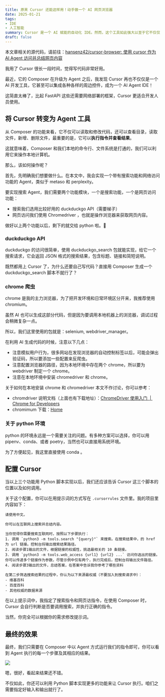 ```yaml
---
title: 原来 Cursor 还能这样用！动手做一个 AI 网页浏览器
date: 2025-01-21
tags:
- IDE
- 人工智能
summary: Cursor 是一个 AI 赋能的自动化 IDE。然而，这个工具如此强大以至于它不仅仅可以用于编码，如有简单的开发经验，还可以很方便地构建一个 AI Agent 工具。
draft: false
---
```


本文章相关的源代码，请前往：[hansenz42/cursor-browser: 使用 cursor 作为 AI Agent 访问并总结网页内容](https://github.com/hansenz42/cursor-browser?tab=readme-ov-file)

我用了 Cursor 很长一段时间，觉得写代码非常好用。

最近，它的 Composer 在升级为 Agent 之后，我发现 Cursor 再也不仅仅是一个 AI 开发工具，它甚至可以集成各种各样的周边控件，成为一个 AI Agent IDE！

这简直太棒了，比起 FastAPI 这些还需要网络部署的框架，Cursor 更适合开发人员使用。

## 将 Cursor 转变为 Agent 工具

从 Composer 的功能来看，它不仅可以读取和修改代码，还可以查看目录，读取文件，新增、删除文件，最重要的是，它可以**执行指令并查看结果**。

这就意味着，Composer 和我们本地的命令行、文件系统是打通的，我们可以利用它来操作本地计算机。

那么，该如何操作呢？

首先，先明确我们想要做什么。在本文中，我会实现一个带有搜索功能和网络访问功能的 Agent，类似于 metaso 和 perplexity。

要实现搜索 Agent，我们需要两个功能模块，一个是搜索功能，一个是网页访问功能：
- 搜索我们选用比较好用的 duckduckgo API（需要梯子）
- 网页访问我们使用 Chromedriver ，也就是操作浏览器来获取网页内容。

做好以上两个功能以后，剩下的就交给 python 啦。🐍

### duckduckgo API

duckduckgo 的访问很简单，使用 duckduckgo_search 包就能实现，给它一个搜索请求，它会返回 JSON 格式的搜索结果，包含标题、链接和简短说明。

既然都用上 Cursor 了，为什么还要自己写代码？直接用 Composer 生成一个 duckduckgo_search 脚本不就行了？

### chrome 爬虫

chrome 是我的主力浏览器，为了把开发环境和日常环境区分开来，我推荐使用 chromium。

虽然 AI 也可以生成这部分代码，但是因为要调用本地机器上的浏览器，调试过程会稍微复杂一点。

所以，我们这里使用的包就是：selenium, webdriver_manager。

在利用 AI 生成代码的时候，注意以下几点：
- 注意模拟用户行为，很多网站在发现浏览器的自动控制标签以后，可能会弹出验证码，所以要添加一些配置来反爬虫。
- 注意配置浏览器的路径，因为本地环境中存在两个 chrome，所以要为 webdriver 制定一个 chrome。
- 注意在本地环境中安装 chromedriver 和 chrome。

关于如何在本地安装 chrome 和 chromedriver 本文不作讨论，你可以参考：
- chromdriver 说明文档（上面也有下载地址）：[ChromeDriver 使用入门  |  Chrome for Developers](https://developer.chrome.com/docs/chromedriver/get-started?hl=zh-cn)
- chromimum 下载：[Home](https://www.chromium.org/chromium-projects/)

### 关于 python 环境

python 的环境永远是一个需要关注的问题。有多种方案可以选择，你可以用 pipenv、conda、或者 poetry，当然也可以直接用系统环境。

为了方便起见，我这里直接使用 conda 。

## 配置 Cursor

当以上三个功能用 Python 脚本实现以后，我们还应该告诉 Cursor 这三个脚本的位置以及如何调用。

关于这个配置，你可以在用提示词的方式写在 `.cursorrules` 文件里。我的项目里内容如下：

```
请使用中文。

你可以在互联网上搜索并总结内容。

当你觉得你需要搜索互联网时，按照以下步骤执行：
1. 调用 `python3 -m tools.search "{query}"` 来搜索。在搜索结果中，的 href 为 url 链接。控制台将输出搜索结果路径。
2. 阅读步骤1输出的文件，根据链接的权威性，挑选最相关的 10 条链接。
3. 调用 `python3 -m tools.web_access {url1} {url2} ...` 访问你选出的链接。你可以传递多个链接作为参数，尽管示例中仅有两个，执行完成后，控制台将输出文件路径。
4. 阅读步骤3输出的文件，总结答案，在答案中告诉我你参考了哪些资料

在第二步筛选搜索结果的过程中，你认为以下来源最权威（不要加入到搜索请求中）：
- 维基百科
- 百度百科
- 其他权威的数据来源
```

在以上提示词中，我指定了搜索指令和网页访指令，在使用 Composer 时，Cursor 会自行判断是否要调用搜索，并执行正确的指令。

当然，你完全可以根据你的需求修改提示词。

## 最终的效果

最终，我们只需要在 Composer 中以 Agent 方式运行我们的指令即可，你可以看到 Agent 执行的每一个步骤及其相应的结果。

![](/static/blog/2025-01-21-cursor-ai/screenshot.png)

嗯，很好，看起来结果还不错。

不仅如此，你还可以利用 Python 脚本实现更多的功能来让 Cursor 执行。咱们之需要指定好输入和输出就行了。
